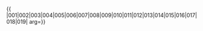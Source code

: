 {{ {{{1|PRC admin/showlist}}}
|001|002|003|004|005|006|007|008|009|010|011|012|013|014|015|016|017|018|019|
arg={{{arg|}}}}}
